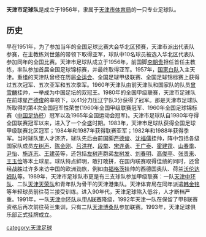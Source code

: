 '''天津市足球队'''是成立于1956年，隶属于[[天津市体育局|天津市体育局]]的一只专业足球队。

== 历史 ==
早在1951年，为了参加当年的全国足球比赛大会华北区预赛，天津市派出代表队参赛，在主教练刘世藩的带领下取得亚军，球队中10名球员被选入华北区代表队参加同年的全国比赛。天津市足球队成立于1956年，前国脚[[李朝贵|李朝贵]]担任首任主教练，率队参加首届全国足球锦标赛，并最终取得亚军。1957年，[[国奥队|国家白队]]入主天津。重组的天津队曾经在历届[[中华人民共和国全国运动会|全运会]]、全国足球甲级联赛、全国足球锦标赛上获得过五次冠军、五次亚军和五次季军。1960年天津队由前天津队和国家队的队员[[曾雪麟|曾雪麟]]挂帅，一举成为中国足坛的双冠王。1980年的全国甲级联赛，天津市足球队在前球星[[严德俊|严德俊]]的率领下，以41分力压辽宁队3分获得了冠军。那是天津市足球队所取得的第4次全国冠军性荣誉(1960年全国甲级联赛冠军、1960年全国足球锦标赛（[[中国足协杯|中国足协杯]]）冠军以及1965年全国运动会冠军)。天津市足球队自1980年夺得全国联赛冠军以来，进入了一个全盛时期。1983年，天津市足球队获得全国足球甲级联赛北区冠军；1984年和1987年获得联赛亚军；1982年和1988年获得季军。当时球队里人才济济，球队先后由前国脚[[严德俊|严德俊]]、[[沈福儒|沈福儒]]挂帅，阵中包括各级国家队成员[[左树声|左树声]]、[[陈金刚|陈金刚]]、[[吕洪祥|吕洪祥]]、[[段举|段举]]、[[宋连勇|宋连勇]]、[[王广泰|王广泰]]、[[霍建霆|霍建霆]]、[[山春季|山春季]]、[[尹怡|尹怡]]、[[施连志|施连志]]、[[王建英|王建英]]等，还包括[[左树声|左树声]]胞弟[[左树发|左树发]]、[[刘春明_(足球运动员)|刘春明]]、[[高俊亭|高俊亭]]、[[张贵来|张贵来]]、[[王玉俭|王玉俭]]等本土球星。球队特点鲜明，敢打敢拼，在国内联赛取得佳绩的同时，还曾经战胜过许多来访中国的欧洲劲旅，例如由[[贝尔蒂·福格茨|福格茨]]挂帅的西德国奥队、荷兰[[禾宁丹足球会|沃伦达姆队]]等。1989年，天津市足球队市更是有三支球队参加甲级联赛：一队[[天津泰达|天津中环队]]、二队[[天津万科足球俱乐部|天津天荣队]]和青年队为骨干的天津港集队。天津体育局在同年派遣[[韩金铭|韩金铭]]等年轻球员前往荷兰接受训练。进入90年代，天津足球陷入低谷，人才断档严重。1991年，一队[[天津泰达|天津中环队]]从[[甲A联赛|甲A联赛]]降级，1992年天津一队在保留了甲B联赛资格后再次前往荷兰集训，只有二队[[天津万科足球俱乐部|天津博桑队]]参加联赛。1993年，天津足球俱乐部正式挂牌成立。

{{天津泰达足球俱乐部}} 

[[category:天津足球|category:天津足球]]